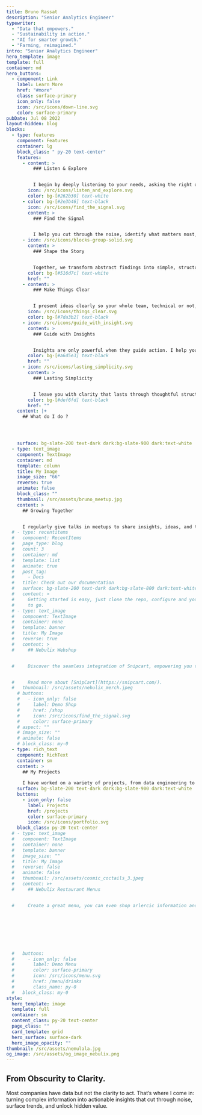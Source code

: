 ```yaml
---
title: Bruno Rassat
description: "Senior Analytics Engineer"
typewriter:
  - "Data that empowers."
  - "Sustainability in action."
  - "AI for smarter growth."
  - "Farming, reimagined."
intro: "Senior Analytics Engineer"
hero_template: image
template: full
container: md
hero_buttons:
  - component: Link
    label: Learn More
    href: "#more"
    class: surface-primary
    icon_only: false
    icon: /src/icons/down-line.svg
    color: surface-primary
pubDate: Jul 08 2022
layout-hidden: blog
blocks:
  - type: features
    component: Features
    container: lg
    block_class: " py-20 text-center"
    features:
      - content: >
          ### Listen & Explore


          I begin by deeply listening to your needs, asking the right questions, and exploring the hidden pain points behind your confusion or challenges.
        icon: /src/icons/listen_and_explore.svg
        color: bg-[#262b30] text-white
      - color: bg-[#2e3b46] text-black
        icon: /src/icons/find_the_signal.svg
        content: >
          ### Find the Signal


          I help you cut through the noise, identify what matters most, and focus your attention on insights that actually support decision-making.
      - icon: /src/icons/blocks-group-solid.svg
        content: >
          ### Shape the Story


          Together, we transform abstract findings into simple, structured messages that are easy to understand and communicate.
        color: bg-[#516d7c] text-white
        href: ""
      - content: >
          ### Make Things Clear


          I present ideas clearly so your whole team, technical or not, can grasp and act on key takeaways without second guessing.
        icon: /src/icons/things_clear.svg
        color: bg-[#7da3b2] text-black
      - icon: /src/icons/guide_with_insight.svg
        content: >
          ### Guide with Insights


          Insights are only powerful when they guide action. I help you connect clarity with the next step, so decisions feel obvious, not risky.
        color: bg-[#a6d5e3] text-black
        href: ""
      - icon: /src/icons/lasting_simplicity.svg
        content: >
          ### Lasting Simplicity


          I leave you with clarity that lasts through thoughtful structure, routines, or tools that keep complexity from creeping back into your day.
        color: bg-[#def6fd] text-black
        href: ""
    content: |+
      ## What do I do ?




    surface: bg-slate-200 text-dark dark:bg-slate-900 dark:text-white
  - type: text_image
    component: TextImage
    container: md
    template: column
    title: My Image
    image_size: "66"
    reverse: true
    animate: false
    block_class: ""
    thumbnail: /src/assets/bruno_meetup.jpg
    content: >
      ## Growing Together


      I regularly give talks in meetups to share insights, ideas, and tools that have helped me grow. I enjoy turning knowledge into conversations, whether it's data, process, or people and believe that open sharing makes the entire community stronger.
  # - type: recentitems
  #   component: RecentItems
  #   page_type: blog
  #   count: 3
  #   container: md
  #   template: list
  #   animate: true
  #   post_tag:
  #     - Docs
  #   title: Check out our documentation
  #   surface: bg-slate-200 text-dark dark:bg-slate-800 dark:text-white
  #   content: >
  #     Getting started is easy, just clone the repo, configure and you are ready
  #     to go.
  # - type: text_image
  #   component: TextImage
  #   container: none
  #   template: banner
  #   title: My Image
  #   reverse: true
  #   content: >
  #     ## Nebulix Webshop


  #     Discover the seamless integration of Snipcart, empowering you to efficiently oversee your store directly within a Static CMS. Whether your offerings include digital products or physical goods, Snipcart boasts a wealth of exceptional features, making it an ideal choice for the majority of small webshops. 


  #     Read more about [SnipCart](https://snipcart.com/).
  #   thumbnail: /src/assets/nebulix_merch.jpeg
    # buttons:
    #   - icon_only: false
    #     label: Demo Shop
    #     href: /shop
    #     icon: /src/icons/find_the_signal.svg
    #     color: surface-primary
    # aspect: ""
    # image_size: ""
    # animate: false
    # block_class: my-0
  - type: rich_text
    component: RichText
    container: sm
    content: >
      ## My Projects
      
      I have worked on a variety of projects, from data engineering to data visualization. I am always looking for new challenges and opportunities to learn and grow.
    surface: bg-slate-200 text-dark dark:bg-slate-900 dark:text-white
    buttons:
      - icon_only: false
        label: Projects
        href: /projects
        color: surface-primary
        icon: /src/icons/portfolio.svg
    block_class: py-20 text-center
  # - type: text_image
  #   component: TextImage
  #   container: none
  #   template: banner
  #   image_size: ""
  #   title: My Image
  #   reverse: false
  #   animate: false
  #   thumbnail: /src/assets/cosmic_coctails_3.jpeg
  #   content: >+
  #     ## Nebulix Restaurant Menus


  #     Create a great menu, you can even shop arlercic information and labels. All menu's are mobile friendly and fast!








  #   buttons:
  #     - icon_only: false
  #       label: Demo Menu
  #       color: surface-primary
  #       icon: /src/icons/menu.svg
  #       href: /menu/drinks
  #       class_name: py-0
  #   block_class: my-0
style:
  hero_template: image
  template: full
  container: sm
  content_class: py-20 text-center
  page_class: ""
  card_template: grid
  hero_surface: surface-dark
  hero_image_opacity: ""
thumbnail: /src/assets/nemulala.jpg
og_image: /src/assets/og_image_nebulix.png
---
```


## From Obscurity to Clarity.
<span id="typewriter" style="font-weight: bold;"></span>
<script src="/typewriter.js"></script>

Most companies have data but not the clarity to act.
That’s where I come in: turning complex information into actionable insights that cut through noise, surface trends, and unlock hidden value.